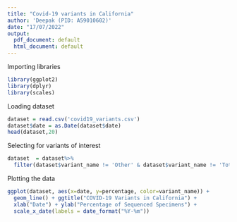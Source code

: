 ---
title: "Covid-19 variants in California"
author: 'Deepak (PID: A59010602)'
date: "17/07/2022"
output:
  pdf_document: default
  html_document: default
---

Importing libraries

```{r}
library(ggplot2)
library(dplyr)
library(scales)
```

Loading dataset
```{r}
dataset = read.csv('covid19_variants.csv')
dataset$date = as.Date(dataset$date)
head(dataset,20)
```

Selecting for variants of interest
```{r}
dataset  = dataset%>%
  filter(dataset$variant_name != 'Other' & dataset$variant_name != 'Total')
```

Plotting the data
```{r}
ggplot(dataset, aes(x=date, y=percentage, color=variant_name)) +
  geom_line() + ggtitle("COVID-19 Variants in California") +
  xlab("Date") + ylab("Percentage of Sequenced Specimens") + 
  scale_x_date(labels = date_format("%Y-%m"))
  
```

